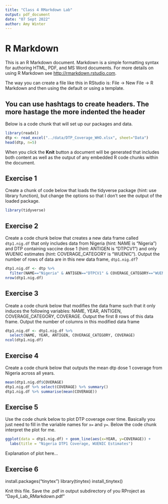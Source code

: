 ```yaml
---
title: "Class 4 RMarkdown Lab"
output: pdf_document
date: "07 Sept 2022"
author: Amy Winter
---
```


# R Markdown

This is an R Markdown document. Markdown is a simple formatting syntax for authoring HTML, PDF, and MS Word documents. For more details on using R Markdown see <http://rmarkdown.rstudio.com>.

The way you can create a file like this in RStudio is: File → New File → R Markdown and then using the default or using a template.

## You can use hashtags to create headers.  The more hastage the more indented the header

Below is a code chunk that will set up our packages and data. 
```r
library(readxl)
dtp <- read_excel("../data/DTP_Coverage_WHO.xlsx", sheet="Data")
head(dtp, n=5)
```

When you click the **Knit** button a document will be generated that includes both content as well as the output of any embedded R code chunks within the document. 

## Exercise 1

Create a chunk of code below that loads the tidyverse package (hint: use library function), but change the options so that I don't see the output of the loaded package.

```r
library(tidyverse)
```

## Exercise 2

Create a code chunk below that creates a new data frame called `dtp1.nig.df` that only includes data from Nigeria (hint: NAME is "Nigeria") and DTP containing vaccine dose 1 (hint: ANTIGEN is "DTPCV1") and only WUENIC estimates (hint: COVERAGE_CATEGORY is "WUENIC"). Output the number of rows of data are in this new data frame, `dtp1.nig.df`?

```r
dtp1.nig.df <- dtp %>%
  filter(NAME=="Nigeria" & ANTIGEN=="DTPCV1" & COVERAGE_CATEGORY=="WUENIC")
nrow(dtp1.nig.df)
```

## Exercise 3 

Create a code chunk below that modifies the data frame such that it only induces the following variables: NAME, YEAR, ANTIGEN, COVERAGE_CATEGORY, COVERAGE. Output the first 8 rows of this data frame. Output the number of columns in this modified data frame

```r
dtp1.nig.df <- dtp1.nig.df %>%
  select(NAME, YEAR, ANTIGEN, COVERAGE_CATEGORY, COVERAGE)
ncol(dtp1.nig.df)
```
 

## Exercise 4

Create a code chunk below that outputs the mean dtp dose 1 coverage from Nigeria across all years.

```r
mean(dtp1.nig.df$COVERAGE)
dtp1.nig.df %>% select(COVERAGE) %>% summary()
dtp1.nig.df %>% summarise(mean(COVERAGE))
```

## Exercise 5

Use the code chunk below to plot DTP coverage over time. Basically you just need to fill in the variable names for `x=` and `y=`.  Below the code chunk interpret the plot for me. 

```r
ggplot(data = dtp1.nig.df) + geom_line(aes(x=YEAR, y=COVERAGE)) + 
  labs(title = "Nigeria DTP1 Coverage, WUENIC Estimates")
```

Explanation of plot here...

## Exercise 6

install.packages("tinytex")
library(tinytex)
install_tinytex()

Knit this file. Save the .pdf in output subdirectory of you RProject as "Day4_Lab_RMarkdown.pdf"



